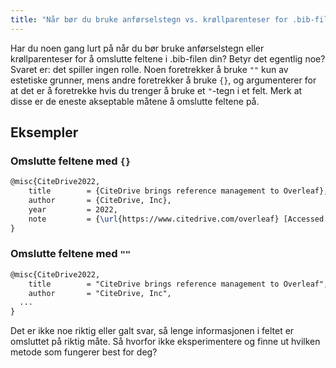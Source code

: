 ```yaml
---
title: "Når bør du bruke anførselstegn vs. krøllparenteser for .bib-filens felter?"
---
```



Har du noen gang lurt på når du bør bruke anførselstegn eller krøllparenteser for å omslutte feltene i .bib-filen din? Betyr det egentlig noe? Svaret er: det spiller ingen rolle.
Noen foretrekker å bruke `""` kun av estetiske grunner, mens andre foretrekker å bruke `{}`, og argumenterer for at det er å foretrekke hvis du trenger å bruke et `"`-tegn i et felt.
Merk at disse er de eneste akseptable måtene å omslutte feltene på.

<CiteDrive />

## Eksempler

### Omslutte feltene med `{}`

```latex
@misc{CiteDrive2022,
	title        = {CiteDrive brings reference management to Overleaf},
	author       = {CiteDrive, Inc},
	year         = 2022,
	note         = {\url{https://www.citedrive.com/overleaf} [Accessed: (Use the date of access)]}
}
```

### Omslutte feltene med `""`

```latex
@misc{CiteDrive2022,
	title        = "CiteDrive brings reference management to Overleaf",
	author       = "CiteDrive, Inc",
  ...
}
```

Det er ikke noe riktig eller galt svar, så lenge informasjonen i feltet er omsluttet på riktig måte. Så hvorfor ikke eksperimentere og finne ut hvilken metode som fungerer best for deg?
